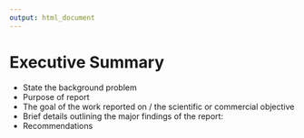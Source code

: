 ```yaml
---
output: html_document
---
```


# Executive Summary{-}

- State the background problem
- Purpose of report
- The goal of the work reported on / the scientific or commercial objective
- Brief details outlining the major findings of the report:
- Recommendations

